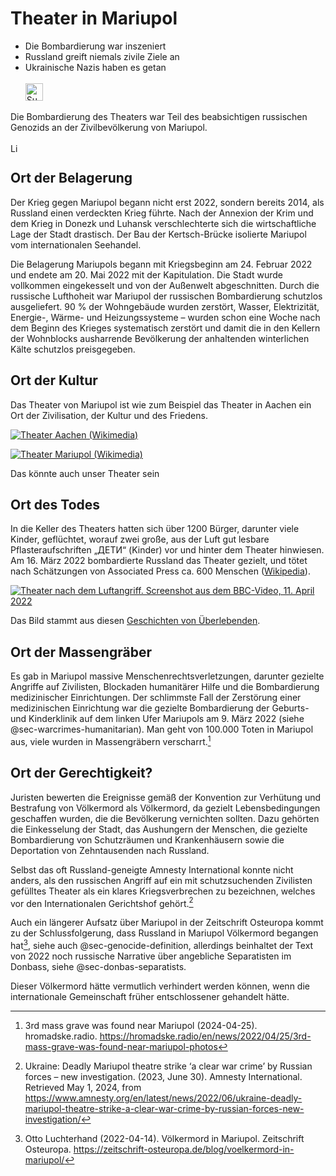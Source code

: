 # Theater in Mariupol {#sec-denial-mariupol}

::: {.callout-caution title="Mythos"}
- Die Bombardierung war inszeniert
- Russland greift niemals zivile Ziele an
- Ukrainische Nazis haben es getan
[<br></br>![Suche nach Stichwort in EUvsDisinfo](../all_common_img/EUvsDisinfo_400x240.jpg){height=2em}](https://euvsdisinfo.eu/disinformation-cases/?text=mariupol&sort=relevance)
:::

::: {.callout-tip title="Wahrheit"}
Die Bombardierung des Theaters war Teil des beabsichtigen russischen Genozids an der Zivilbevölkerung von Mariupol.
[<br></br>![Link zu Wikipedia](../all_common_img/Wikipedia.png){height=1em}](https://de.wikipedia.org/wiki/Luftangriff_auf_das_Theater_von_Mariupol)
:::


## Ort der Belagerung

Der Krieg gegen Mariupol begann nicht erst 2022, sondern bereits 2014, als Russland einen verdeckten Krieg führte. Nach der Annexion der Krim und dem Krieg in Donezk und Luhansk verschlechterte sich die wirtschaftliche Lage der Stadt drastisch. Der Bau der Kertsch-Brücke isolierte Mariupol vom internationalen Seehandel.

Die Belagerung Mariupols begann mit Kriegsbeginn am 24. Februar 2022 und endete am 20. Mai 2022 mit der Kapitulation. Die Stadt wurde vollkommen eingekesselt und von der Außenwelt abgeschnitten. Durch die russische Lufthoheit war Mariupol der russischen Bombardierung schutzlos ausgeliefert. 90 % der Wohngebäude wurden zerstört, Wasser, Elektrizität, Energie-, Wärme- und Heizungssysteme – wurden schon eine Woche nach dem Beginn des Krieges systematisch zerstört und damit die in den Kellern der Wohnblocks ausharrende Bevölkerung der anhaltenden winterlichen Kälte schutzlos preisgegeben. 


## Ort der Kultur

Das Theater von Mariupol ist wie zum Beispiel das Theater in Aachen ein Ort der Zivilisation, der Kultur und des Friedens.

::: {#fig-denial-mariupol-theater layout-ncol=2}
[![Theater Aachen (Wikimedia)](Mariupol_Theater_Aachen_Theater_624x460.jpg)](https://commons.wikimedia.org/wiki/File:Aachen_BW_2016-07-09_17-24-02.jpg)

[![Theater Mariupol (Wikimedia)](Mariupol_Theater_624x460.jpg)](https://commons.wikimedia.org/wiki/File:%D0%A2%D0%B5%D0%B0%D1%82%D1%80%D0%B0%D0%BB%D1%8C%D0%BD%D0%B0_%D0%BF%D0%BB%D0%BE%D1%89%D0%B0.jpg)

Das könnte auch unser Theater sein
:::


## Ort des Todes

In die Keller des Theaters hatten sich über 1200 Bürger, darunter viele Kinder, geflüchtet, worauf zwei große, aus der Luft gut lesbare Pflasteraufschriften „ДЕТИ“ (Kinder) vor und hinter dem Theater hinwiesen. Am 16. März 2022 bombardierte Russland das Theater gezielt, und tötet nach Schätzungen von Associated Press ca. 600 Menschen ([Wikipedia](https://de.wikipedia.org/wiki/Luftangriff_auf_das_Theater_von_Mariupol)).

[![Theater nach dem Luftangriff. Screenshot aus dem BBC-Video, 11. April 2022](Mariupol_Theater_destroyed.jpg)](https://mipl.org.ua/en/attack-on-mariupol-drama-theater-how-it-was-the-survivors-stories/)

Das Bild stammt aus diesen [Geschichten von Überlebenden](https://mipl.org.ua/en/attack-on-mariupol-drama-theater-how-it-was-the-survivors-stories/). 


## Ort der Massengräber

Es gab in Mariupol massive Menschenrechtsverletzungen, darunter gezielte Angriffe auf Zivilisten, Blockaden humanitärer Hilfe und die Bombardierung medizinischer Einrichtungen. Der schlimmste Fall der Zerstörung einer medizinischen Einrichtung war die gezielte Bombardierung der Geburts- und Kinderklinik auf dem linken Ufer Mariupols am 9. März 2022 (siehe @sec-warcrimes-humanitarian). Man geht von 100.000 Toten in Mariupol aus, viele wurden in Massengräbern verscharrt.[^denial-mariupol-1]


## Ort der Gerechtigkeit?

Juristen bewerten die Ereignisse gemäß der Konvention zur Verhütung und Bestrafung von Völkermord als Völkermord, da gezielt Lebensbedingungen geschaffen wurden, die die Bevölkerung vernichten sollten. Dazu gehörten die Einkesselung der Stadt, das Aushungern der Menschen, die gezielte Bombardierung von Schutzräumen und Krankenhäusern sowie die Deportation von Zehntausenden nach Russland. 

Selbst das oft Russland-geneigte Amnesty International konnte nicht anders, als den russischen Angriff auf ein mit schutzsuchenden Zivilisten gefülltes Theater als ein klares Kriegsverbrechen zu bezeichnen, welches vor den Internationalen Gerichtshof gehört.[^denial-mariupol-2]

Auch ein längerer Aufsatz über Mariupol in der Zeitschrift Osteuropa kommt zu der Schlussfolgerung, dass Russland in Mariupol Völkermord begangen hat[^denial-mariupol-3], siehe auch @sec-genocide-definition, allerdings beinhaltet der Text von 2022 noch russische Narrative über angebliche Separatisten im Donbass, siehe @sec-donbas-separatists.

Dieser Völkermord hätte vermutlich verhindert werden können, wenn die internationale Gemeinschaft früher entschlossener gehandelt hätte.


[^denial-mariupol-1]: 3rd mass grave was found near Mariupol (2024-04-25). hromadske.radio.   [https://hromadske.radio/en/news/2022/04/25/3rd-mass-grave-was-found-near-mariupol-photos](https://hromadske.radio/en/news/2022/04/25/3rd-mass-grave-was-found-near-mariupol-photos)



[^denial-mariupol-2]:  Ukraine: Deadly Mariupol theatre strike ‘a clear war crime’ by Russian forces – new investigation. (2023, June 30). Amnesty International. Retrieved May 1, 2024, from [https://www.amnesty.org/en/latest/news/2022/06/ukraine-deadly-mariupol-theatre-strike-a-clear-war-crime-by-russian-forces-new-investigation/](https://www.amnesty.org/en/latest/news/2022/06/ukraine-deadly-mariupol-theatre-strike-a-clear-war-crime-by-russian-forces-new-investigation/)

[^denial-mariupol-3]: Otto Luchterhand (2022-04-14). Völkermord in Mariupol. Zeitschrift Osteuropa. [https://zeitschrift-osteuropa.de/blog/voelkermord-in-mariupol/](https://zeitschrift-osteuropa.de/blog/voelkermord-in-mariupol/)

